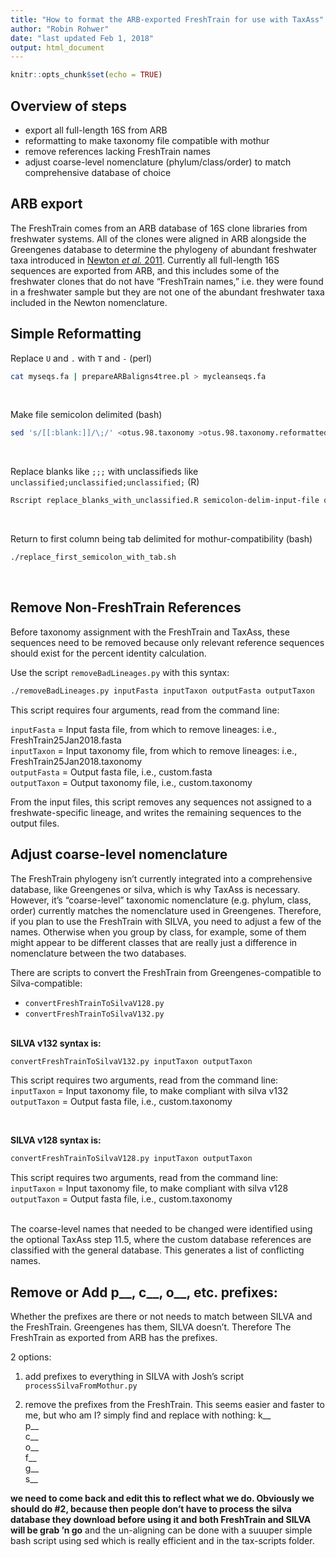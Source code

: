 ```yaml
---
title: "How to format the ARB-exported FreshTrain for use with TaxAss"
author: "Robin Rohwer"
date: "last updated Feb 1, 2018"
output: html_document
---
```


```r
knitr::opts_chunk$set(echo = TRUE)
```

## Overview of steps

* export all full-length 16S from ARB  
* reformatting to make taxonomy file compatible with mothur  
* remove references lacking FreshTrain names  
* adjust coarse-level nomenclature (phylum/class/order) to match comprehensive database of choice

## ARB export  

The FreshTrain comes from an ARB database of 16S clone libraries from freshwater systems. 
All of the clones were aligned in ARB alongside the Greengenes database to determine the 
phylogeny of abundant freshwater taxa introduced in [Newton *et al.* 2011](https://www.ncbi.nlm.nih.gov/pmc/articles/PMC3063352/). 
Currently all full-length 16S sequences are exported from ARB, and this includes some of 
the freshwater clones that do not have "FreshTrain names," i.e. they were found in a freshwater
sample but they are not one of the abundant freshwater taxa included in the Newton nomenclature.  

## Simple Reformatting  

Replace `U` and `.` with `T` and `-` (perl)  
```bash
cat myseqs.fa | prepareARBaligns4tree.pl > mycleanseqs.fa
```
<br>
  
Make file semicolon delimited (bash)  
```bash
sed 's/[[:blank:]]/\;/' <otus.98.taxonomy >otus.98.taxonomy.reformatted
```
<br>
  
Replace blanks like `;;;` with unclassifieds like `unclassified;unclassified;unclassified;` (R)  
```bash
Rscript replace_blanks_with_unclassified.R semicolon-delim-input-file output-file
```
<br>
  
Return to first column being tab delimited for mothur-compatibility (bash)  
```bash
./replace_first_semicolon_with_tab.sh
```
<br>
  
## Remove Non-FreshTrain References

Before taxonomy assignment with the FreshTrain and TaxAss, these sequences need to be removed 
because only relevant reference sequences should exist for the percent identity calculation.

Use the script `removeBadLineages.py` with this syntax:
```bash
./removeBadLineages.py inputFasta inputTaxon outputFasta outputTaxon
```
This script requires four arguments, read from the command line:  

`inputFasta`  = Input fasta file, from which to remove lineages: i.e., FreshTrain25Jan2018.fasta  
`inputTaxon`  = Input taxonomy file, from which to remove lineages: i.e., FreshTrain25Jan2018.taxonomy  
`outputFasta` = Output fasta file, i.e., custom.fasta  
`outputTaxon` = Output taxonomy file, i.e., custom.taxonomy  

From the input files, this script removes any sequences not assigned to a 
freshwate-specific lineage, and writes the remaining sequences to the output files.  


## Adjust coarse-level nomenclature  

The FreshTrain phylogeny isn't currently integrated into a comprehensive database, like
Greengenes or silva, which is why TaxAss is necessary. However, it's "coarse-level" taxonomic 
nomenclature (e.g. phylum, class, order) currently matches the nomenclature used in Greengenes. 
Therefore, if you plan to use the FreshTrain with SILVA, you need to adjust a few of the names. 
Otherwise when you group by class, for example, some of them might appear to be different classes 
that are really just a difference in nomenclature between the two databases.

There are scripts to convert the FreshTrain from Greengenes-compatible to Silva-compatible:  

* `convertFreshTrainToSilvaV128.py`  
* `convertFreshTrainToSilvaV132.py`  
<br>

**SILVA v132 syntax is:**
```bash
convertFreshTrainToSilvaV132.py inputTaxon outputTaxon
```
This script requires two arguments, read from the command line:  
`inputTaxon` = Input taxonomy file, to make compliant with silva v132  
`outputTaxon` = Output fasta file, i.e., custom.taxonomy   

<br>

**SILVA v128 syntax is:**
```bash
convertFreshTrainToSilvaV128.py inputTaxon outputTaxon
```
This script requires two arguments, read from the command line:  
`inputTaxon` = Input taxonomy file, to make compliant with silva v128  
`outputTaxon` = Output fasta file, i.e., custom.taxonomy  

<br>
The coarse-level names that needed to be changed were identified using the 
optional TaxAss step 11.5, where the custom database references are classified 
with the general database. This generates a list of conflicting names.  

## Remove or Add p\_\_, c\_\_, o\_\_, etc. prefixes:

Whether the prefixes are there or not needs to match between SILVA and the FreshTrain. Greengenes has them, SILVA doesn't. Therefore The FreshTrain as exported from ARB has the prefixes.  
  
2 options:  

1. add prefixes to everything in SILVA with Josh's script `processSilvaFromMothur.py`  

2. remove the prefixes from the FreshTrain. This seems easier and faster to me, but who am I?
simply find and replace with nothing:
k__  
p__  
c__  
o__  
f__  
g__  
s__  

**we need to come back and edit this to reflect what we do. Obviously we should do #2, because then people don't have to process the silva database they download before using it and both FreshTrain and SILVA will be grab 'n go**
and the un-aligning can be done with a suuuper simple bash script using sed which is really efficient and in the tax-scripts folder. 